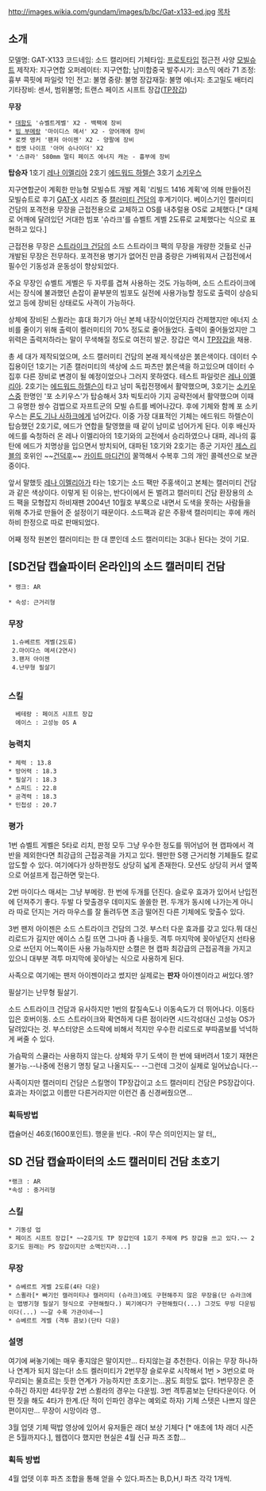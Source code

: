http://images.wikia.com/gundam/images/b/bc/Gat-x133-ed.jpg
[[목차]]
== 소개 ==
모델명: GAT-X133
코드네임: 소드 캘리머티 
기체타입: [[프로토타입]] 접근전 사양 [[모빌슈트]]
제작자: 지구연합
오퍼레이터: 지구연합; 남미합중국 
발주시기: 코스믹 에라 71
조정: 흉부 콕핏에 파일럿 1인
전고: 불명
중량: 불명
장갑재질: 불명
에너지: 초고밀도 배터리
기타장비: 센서, 범위불명; 트랜스 페이즈 시프트 장갑([[TP장갑]])

'''무장'''
 * [[대함도]] '슈벨트게벨' X2 - 백팩에 장비
 * [[빔 부메랑]] '마이디스 메서' X2 - 양어깨에 장비
 * 로켓 앵커 '팬저 아이젠' X2 - 양팔에 장비
 * 컴뱃 나이프 '아머 슈나이더' X2 
 * '스큐라' 580mm 멀티 페이즈 에너지 캐논 - 흉부에 장비

'''탑승자'''
1호기 [[레나 이멜리아]]
2호기 [[에드워드 하렐슨]]
3호기 [[소키우스]] 

지구연합군이 계획한 만능형 모빌슈트 개발 계획 '리빌드 1416 계획'에 의해 만들어진 모빌슈트로 후기 [[GAT-X]] 시리즈 중 [[캘러미티 건담]]의 후계기이다. 베이스기인 캘러미티 건담의 포격전용 무장을 근접전용으로 교체하고 OS를 내추럴용 OS로 교체했다.[* 대체로 어깨에 달려있던 거대한 빔포 '슈라크'를 슈벨트 게벨 2도류로 교체했다는 식으로 표현하고 있다.]

근접전용 무장은 [[스트라이크 건담]]의 소드 스트라이크 팩의 무장을 개량한 것들로 신규 개발된 무장은 전무하다. 포격전용 병기가 없어진 만큼 중량은 가벼워져서 근접전에서 필수인 기동성과 운동성이 향상되었다.

주요 무장인 슈벨트 게벨은 두 자루를 겹쳐 사용하는 것도 가능하며, 소드 스트라이크에서는 장식에 불과했던 손잡이 끝부분의 빔포도 실전에 사용가능할 정도로 출력이 상승되었고 등에 장비된 상태로도 사격이 가능하다.

상체에 장비된 스퀼라는 휴대 화기가 아닌 본체 내장식이었던지라 건제했지만 에너지 소비를 줄이기 위해 출력이 켈러미티의 70% 정도로 줄어들었다. 출력이 줄어들었지만 그 위력은 출력저하라는 말이 무색해질 정도로 여전히 발군. 장갑은 역시 [[TP장갑]]을 채용. 
 
총 세 대가 제작되었으며, 소드 캘러미티 건담의 본래 제식색상은 붉은색이다. 데이터 수집용이던 1호기는 기존 캘러미티의 색상에 소드 파츠만 붉은색을 하고있으며 데이터 수집후 다른 장비로 변경이 될 예정이었으나 그러지 못하였다. 테스트 파일럿은 [[레나 이멜리아]]. 2호기는 [[에드워드 하렐슨]]이 타고 남미 독립전쟁에서 활약했으며, 3호기는 [[소키우스]]중 한명인 '포 소키우스'가 탑승해서 3차 빅토리아 기지 공략전에서 활약했으며 이때 그 유명한 쌍수 검법으로 자프트군의 모빌 슈트를 베어나갔다. 후에 기체와 함께 포 소키우스는 [[론도 기나 사하크]]에게 넘어갔다. 이중 가장 대표적인 기체는 에드워드 하렐슨이 탑승했던 2호기로, 에드가 연합을 탈영했을 때 같이 남미로 넘어가게 된다. 이후 배신자 에드를 숙청하러 온 레나 이멜리아의 1호기와의 교전에서 승리하였으나 대파, 레나의 흉탄에 에드가 치명상을 입으면서 방치되어, 대파된 1호기와 2호기는 종군 기자인 [[제스 리블]]의 호위인 ~~[[건덕후]]~~ [[카이트 마디건]]이 꿀꺽해서 수복후 그의 개인 콜렉션으로 보관 중이다.

앞서 말했듯 [[레나 이멜리아]]가 타는 1호기는 소드 팩만 주홍색이고 본체는 캘러미티 건담과 같은 색상이다. 이렇게 된 이유는, 반다이에서 돈 벌려고 캘러미티 건담 환장용의 소드 팩을 모형잡지 하비재팬 2004년 10월호 부록으로 내면서 도색을 못하는 사람들을 위해 추가로 만들어 준 설정이기 때문이다. 소드팩과 같은 주황색 캘러미티는 후에 캐러하비 한정으로 따로 판매되었다.

어째 정작 원본인 캘러미티는 한 대 뿐인데 소드 캘러미티는 3대나 된다는 것이 기묘.

== [SD건담 캡슐파이터 온라인]의 소드 캘러미티 건담 ==

 * 랭크: AR

 * 속성: 근거리형

=== 무장 ===
  1.슈베르트 게벨(2도류)
  2.마이다스 메셔(2연사)
  3.팬저 아이젠
  4.난무형 필살기
  
=== 스킬 ===
   베테랑 : 페이즈 시프트 장갑
   에이스 : 고성능 OS A

=== 능력치 ===
 * 체력 : 13.8
 * 방어력 : 18.3
 * 필살기 : 18.3
 * 스피드 : 22.8
 * 공격력 : 18.3
 * 민첩성 : 20.7

=== 평가 ===

1번 슈벨트 게벨은 5타로 리치, 판정 모두 그냥 우수한 정도를 뛰어넘어 현 캡파에서 격반을 제외한다면 최강급의 근접공격을 가지고 있다. 웬만한 S랭 근거리형 기체들도 칼로 압도할 수 있다. 여기에다가 상하판정도 상당히 넓게 존재한다. 모션도 상당히 커서 옆쪽으로 어설프게 접근하면 맞는다.

2번 마이다스 매셔는 그냥 부메랑. 한 번에 두개를 던진다. 슬로우 효과가 있어서 난입전에 던져주기 좋다. 두발 다 맞출경우 데미지도 쏠쏠한 편. 두개가 동시에 나가는게 아니라 따로 던지는 거라 마우스를 잘 돌려두면 조금 떨어진 다른 기체에도 맞출수 있다.

3번 팬저 아이젠은 소드 스트라이크 건담의 그것. 부스터 다운 효과를 갖고 있다.뭐 대신 리로드가 길지만 에이스 스킬 뜨면 그나마 좀 나을듯. 격투 마지막에 꽂아넣던지 선타용으로 쓰던지 어느쪽이든 사용 가능하지만 소캘은 현 캡파 최강급의 근접공격을 가지고 있으니 대부분 격투 마지막에 꽂아넣는 식으로 사용하게 된다.

사족으로 여기에는 팬저 아이젠이라고 썼지만 실제로는 '''판자''' 아이젠이라고 써있다.엥?

필살기는 난무형 필살기.

소드 스트라이크 건담과 유사하지만 1번의 칼질속도나 이동속도가 더 뛰어나다. 이동타입은 호버이동. 소드 스트라이크와 확연하게 다른 점이라면 시드각성대신 고성능 OS가 달려있다는 것. 부스터양은 소드락에 비해서 적지만 우수한 리로드로 부따콤보를 넉넉하게 써줄 수 있다.

가슴팍의 스큘라는 사용하지 않는다. 상체와 무기 도색이 한 번에 돼버려서 1호기 재현은 불가능.--나중에 전용기 명칭 달고 나올지도-- --그런데 그것이 실제로 일어났습니다.--

사족이지만 캘러미티 건담은 스킬명이 TP장갑이고 소드 캘러미티 건담은 PS장갑이다. 효과는 차이없고 이름만 다른거라지만 이런건 좀 신경써줬으면...

=== 획득방법 ===

캡슐머신 46호(1600포인트).
행운을 빈다.
-R이 무슨 의미인지는 알 터,,

== SD 건담 캡슐파이터의 소드 캘러미티 건담 초호기 ==

 *랭크 : AR
 *속성 : 중거리형

=== 스킬 ===

 * 기동성 업
 * 페이즈 시프트 장갑[* ~~2호기도 TP 장갑인데 1호기 주제에 PS 장갑을 쓰고 있다.~~ 2호기도 원래는 PS 장갑이지만 소맥인지라...]

=== 무장 ===
 * 슈베르트 게벨 2도류(4타 다운)
 * 스퀼라[* 빠기인 캘러미티나 캘러미티 (슈라크)에도 구현해주지 않은 무장을(단 슈라크에는 맵병기형 필살기 형식으로 구현해줬다.) 찌기에다가 구현해줬다(...) 그것도 무빙 다운빔이다(...) ~~갈 수록 가관이네~~]
 * 슈베르트 게벨 (격투 콤보)(단타 다운)

=== 설명 ===

여기에 써놓기에는 매우 좋지않은 말이지만... 타지않는걸 추천한다.
이유는 무장 하나하나 연계가 되지 않는다! 소드 켈러미티가 2번무장 슬로우로 시작해서 1번 > 3번으로 마무리되는 물흐르는 듯한 연계가 가능하지만 초호기는...꿈도 희망도 없다. 1번무장은 준수하긴 하지만 4타무장 2번 스퀼라의 경우는 다운빔. 3번 격투콤보는 단타다운이다. 어떤 짓을 해도 4타가 한계.(단 적이 인파인 경우는 예외로 하자)
기체 스텟은 나쁘지 않은편이지만... 무장이 시망이라 영..

3월 업뎃 기체 떡밥 영상에 있어서 유저들은 래더 보상 기체다 [* 애초에 1차 래더 시즌은 5월까지다.], 웹캡이다 했지만 현실은 4월 신규 파츠 조합...

=== 획득 방법 ===

4월 업뎃 이후 파츠 조합을 통해 얻을 수 있다.파츠는 B,D,H,I 파츠 각각 1개씩.
